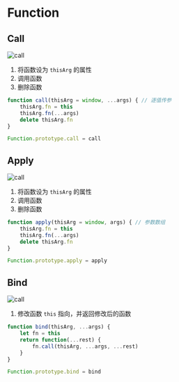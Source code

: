 # Function
## Call
![call](public/img/js/function/call.png)
1. 将函数设为 `thisArg` 的属性
2. 调用函数
3. 删除函数
```js
function call(thisArg = window, ...args) { // 逐值传参
    thisArg.fn = this
    thisArg.fn(...args)
    delete thisArg.fn
}

Function.prototype.call = call
```
## Apply
![call](public/img/js/function/call.png)
1. 将函数设为 `thisArg` 的属性
2. 调用函数
3. 删除函数
```js
function apply(thisArg = window, args) { // 参数数组
    thisArg.fn = this
    thisArg.fn(...args)
    delete thisArg.fn
}

Function.prototype.apply = apply
```
## Bind
![call](public/img/js/function/call.png)
1. 修改函数 `this` 指向，并返回修改后的函数
```js
function bind(thisArg, ...args) {
    let fn = this
    return function(...rest) {
        fn.call(thisArg, ...args, ...rest)
    }
}

Function.prototype.bind = bind
```
